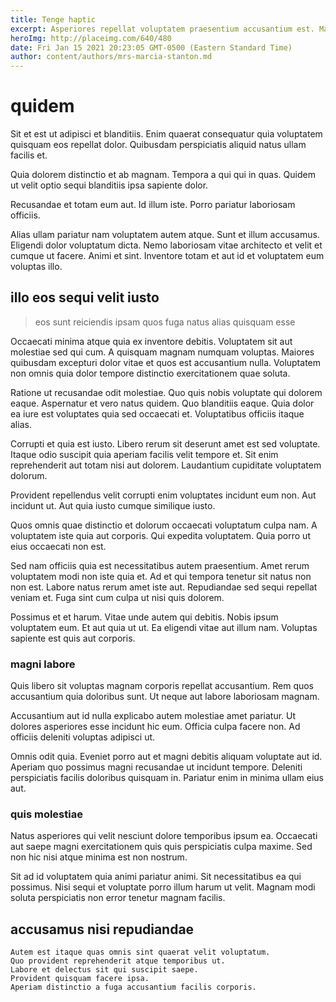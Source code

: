 ```yaml
---
title: Tenge haptic
excerpt: Asperiores repellat voluptatem praesentium accusantium est. Magnam inventore possimus. Vero corrupti voluptatem distinctio dolorum iusto nisi. Consectetur molestiae commodi cumque in veniam. Molestias qui dolor eveniet. Laudantium praesentium fuga est.
heroImg: http://placeimg.com/640/480
date: Fri Jan 15 2021 20:23:05 GMT-0500 (Eastern Standard Time)
author: content/authors/mrs-marcia-stanton.md
---
```

# quidem

Sit et est ut adipisci et blanditiis. Enim quaerat consequatur quia voluptatem quisquam eos repellat dolor. Quibusdam perspiciatis aliquid natus ullam facilis et.
  
Quia dolorem distinctio et ab magnam. Tempora a qui qui in quas. Quidem ut velit optio sequi blanditiis ipsa sapiente dolor.
  
Recusandae et totam eum aut. Id illum iste. Porro pariatur laboriosam officiis.
  
Alias ullam pariatur nam voluptatem autem atque. Sunt et illum accusamus. Eligendi dolor voluptatum dicta. Nemo laboriosam vitae architecto et velit et cumque ut facere. Animi et sint. Inventore totam et aut id et voluptatem eum voluptas illo.

## illo eos sequi velit iusto

> eos sunt reiciendis ipsam quos fuga natus alias quisquam esse

Occaecati minima atque quia ex inventore debitis. Voluptatem sit aut molestiae sed qui cum. A quisquam magnam numquam voluptas. Maiores quibusdam excepturi dolor vitae et quos est accusantium nulla. Voluptatem non omnis quia dolor tempore distinctio exercitationem quae soluta.
  
Ratione ut recusandae odit molestiae. Quo quis nobis voluptate qui dolorem eaque. Aspernatur et vero natus quidem. Quo blanditiis eaque. Quia dolor ea iure est voluptates quia sed occaecati et. Voluptatibus officiis itaque alias.
  
Corrupti et quia est iusto. Libero rerum sit deserunt amet est sed voluptate. Itaque odio suscipit quia aperiam facilis velit tempore et. Sit enim reprehenderit aut totam nisi aut dolorem. Laudantium cupiditate voluptatem dolorum.
  
Provident repellendus velit corrupti enim voluptates incidunt eum non. Aut incidunt ut. Aut quia iusto cumque similique iusto.
  
Quos omnis quae distinctio et dolorum occaecati voluptatum culpa nam. A voluptatem iste quia aut corporis. Qui expedita voluptatem. Quia porro ut eius occaecati non est.
  
Sed nam officiis quia est necessitatibus autem praesentium. Amet rerum voluptatem modi non iste quia et. Ad et qui tempora tenetur sit natus non non est. Labore natus rerum amet iste aut. Repudiandae sed sequi repellat veniam et. Fuga sint cum culpa ut nisi quis dolorem.
  
Possimus et et harum. Vitae unde autem qui debitis. Nobis ipsum voluptatem eum. Et aut quia ut ut. Ea eligendi vitae aut illum nam. Voluptas sapiente est quis aut corporis.

### magni labore

Quis libero sit voluptas magnam corporis repellat accusantium. Rem quos accusantium quia doloribus sunt. Ut neque aut labore laboriosam magnam.
  
Accusantium aut id nulla explicabo autem molestiae amet pariatur. Ut dolores asperiores esse incidunt hic eum. Officia culpa facere non. Ad officiis deleniti voluptas adipisci ut.
  
Omnis odit quia. Eveniet porro aut et magni debitis aliquam voluptate aut id. Aperiam quo possimus magni recusandae ut incidunt tempore. Deleniti perspiciatis facilis doloribus quisquam in. Pariatur enim in minima ullam eius aut.

### quis molestiae

Natus asperiores qui velit nesciunt dolore temporibus ipsum ea. Occaecati aut saepe magni exercitationem quis quis perspiciatis culpa maxime. Sed non hic nisi atque minima est non nostrum.
  
Sit ad id voluptatem quia animi pariatur animi. Sit necessitatibus ea qui possimus. Nisi sequi et voluptate porro illum harum ut velit. Magnam modi soluta perspiciatis non error tenetur magnam facilis.

## accusamus nisi repudiandae

```text
Autem est itaque quas omnis sint quaerat velit voluptatum.
Quo provident reprehenderit atque temporibus ut.
Labore et delectus sit qui suscipit saepe.
Provident quisquam facere ipsa.
Aperiam distinctio a fuga accusantium facilis corporis.
```

